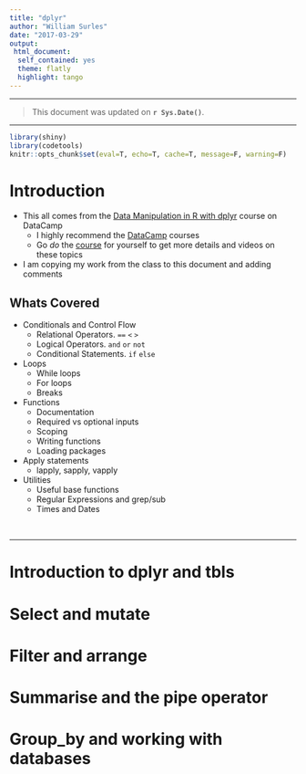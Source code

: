 ```yaml
---
title: "dplyr"
author: "William Surles"
date: "2017-03-29"
output: 
 html_document:
  self_contained: yes
  theme: flatly
  highlight: tango
---
```


***
> This document was updated on **`r Sys.Date()`**.

***

```r
library(shiny)
library(codetools)
knitr::opts_chunk$set(eval=T, echo=T, cache=T, message=F, warning=F)
```

# Introduction

  - This all comes from the [Data Manipulation in R with dplyr](https://www.datacamp.com/courses/dplyr-data-manipulation-r-tutorial) course on DataCamp
    - I highly recommend the [DataCamp](https://www.datacamp.com/home) courses
    - Go *do* the [course](https://www.datacamp.com/courses/dplyr-data-manipulation-r-tutorial) for yourself to get more details and videos on these topics
  - I am copying my work from the class to this document and adding comments

## Whats Covered

  - Conditionals and Control Flow
    - Relational Operators. `==` `<` `>` 
    - Logical Operators. `and` `or` `not`
    - Conditional Statements. `if` `else`
  - Loops
    - While loops
    - For loops
    - Breaks
  - Functions
    - Documentation
    - Required vs optional inputs
    - Scoping
    - Writing functions
    - Loading packages
  - Apply statements
    - lapply, sapply, vapply
  - Utilities
    - Useful base functions
    - Regular Expressions and grep/sub
    - Times and Dates
    
  
  
&nbsp; &nbsp;

***  

# Introduction to dplyr and tbls
# Select and mutate
# Filter and arrange
# Summarise and the pipe operator
# Group_by and working with databases
# 


```r
```




